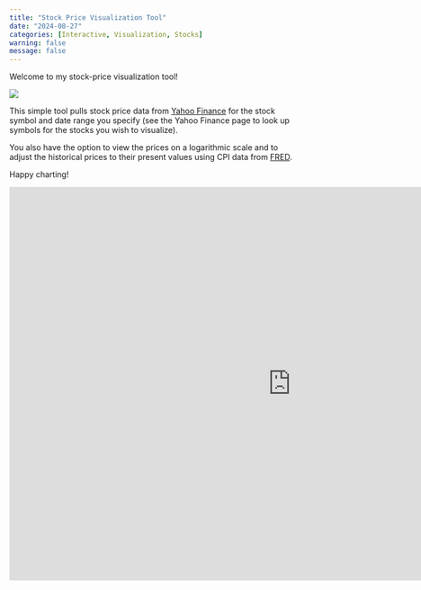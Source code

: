```yaml
---
title: "Stock Price Visualization Tool"
date: "2024-08-27"
categories: [Interactive, Visualization, Stocks]
warning: false
message: false
---
```


Welcome to my stock-price visualization tool!

![](thumbnail.jpg)

This simple tool pulls stock price data from [Yahoo Finance](https://finance.yahoo.com/) for the stock symbol and date range you specify (see the Yahoo Finance page to look up symbols for the stocks you wish to visualize). 

You also have the option to view the prices on a logarithmic scale and to adjust the historical prices to their present values using CPI data from [FRED](https://fred.stlouisfed.org/).

Happy charting!


```{=html}
<iframe id="example1" src="https://deadicated-to-data.shinyapps.io/stockVis"
style="border: non; width: 1000px; height: 700px"
frameborder="0">
</iframe>
```
